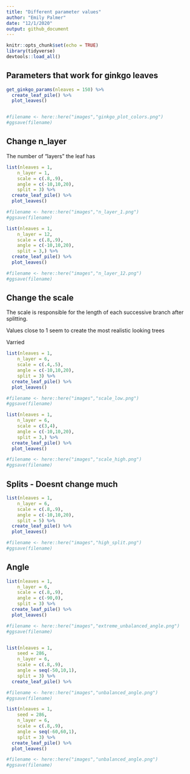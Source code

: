 ```yaml
---
title: "Different parameter values"
author: "Emily Palmer"
date: "12/1/2020"
output: github_document
---
```


```r
knitr::opts_chunk$set(echo = TRUE)
library(tidyverse)
devtools::load_all()
```

## Parameters that work for ginkgo leaves

```r
get_ginkgo_params(nleaves = 150) %>% 
  create_leaf_pile() %>% 
  plot_leaves()


#filename <- here::here("images","ginkgo_plot_colors.png")
#ggsave(filename)
```



## Change n_layer

The number of "layers" the leaf has 

```r
list(nleaves = 1,
    n_layer = 1,
    scale = c(.8,.9),
    angle = c(-10,10,20),
    split = 3) %>% 
  create_leaf_pile() %>% 
  plot_leaves()

#filename <- here::here("images","n_layer_1.png")
#ggsave(filename)

list(nleaves = 1,
    n_layer = 12,
    scale = c(.8,.9),
    angle = c(-10,10,20),
    split = 3,) %>% 
  create_leaf_pile() %>% 
  plot_leaves()

#filename <- here::here("images","n_layer_12.png")
#ggsave(filename)

```

## Change the scale 

The scale is responsible for the length of each successive branch after splitting. 

Values close to 1 seem to create the most realistic looking trees

Varried

```r
list(nleaves = 1,
    n_layer = 6,
    scale = c(.4,.5),
    angle = c(-10,10,20),
    split = 3) %>% 
  create_leaf_pile() %>% 
  plot_leaves()

#filename <- here::here("images","scale_low.png")
#ggsave(filename)

list(nleaves = 1,
    n_layer = 6,
    scale = c(3,4),
    angle = c(-10,10,20),
    split = 3,) %>% 
  create_leaf_pile() %>% 
  plot_leaves()

#filename <- here::here("images","scale_high.png")
#ggsave(filename)
```

## Splits - Doesnt change much 

```r
list(nleaves = 1,
    n_layer = 6,
    scale = c(.8,.9),
    angle = c(-10,10,20),
    split = 5) %>% 
  create_leaf_pile() %>% 
  plot_leaves()

#filename <- here::here("images","high_split.png")
#ggsave(filename)
```

## Angle 
```r
list(nleaves = 1,
    n_layer = 6,
    scale = c(.8,.9),
    angle = c(-90,0),
    split = 3) %>% 
  create_leaf_pile() %>% 
  plot_leaves()

#filename <- here::here("images","extreme_unbalanced_angle.png")
#ggsave(filename)


list(nleaves = 1,
    seed = 286,
    n_layer = 6,
    scale = c(.8,.9),
    angle = seq(-50,10,1),
    split = 3) %>% 
  create_leaf_pile() %>% 

#filename <- here::here("images","unbalanced_angle.png")
#ggsave(filename)

list(nleaves = 1,
    seed = 286,
    n_layer = 6,
    scale = c(.8,.9),
    angle = seq(-60,60,1),
    split = 3) %>% 
  create_leaf_pile() %>% 
  plot_leaves()

#filename <- here::here("images","unbalanced_angle.png")
#ggsave(filename)
```
